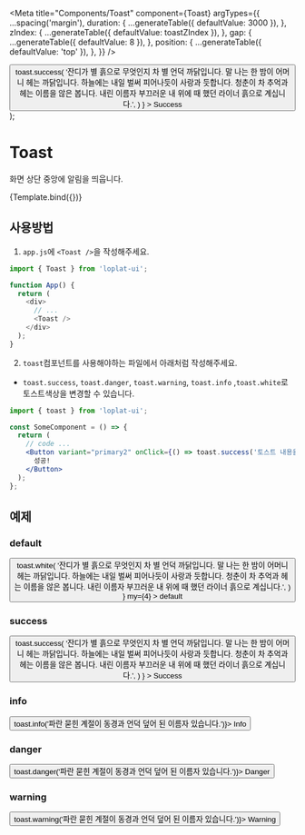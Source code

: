 
<Meta
  title="Components/Toast"
  component={Toast}
  argTypes={{
    ...spacing('margin'),
    duration: {
      ...generateTable({ defaultValue: 3000 }),
    },
    zIndex: {
      ...generateTable({ defaultValue: toastZIndex }),
    },
    gap: {
      ...generateTable({ defaultValue: 8 }),
    },
    position: {
      ...generateTable({ defaultValue: 'top' }),
    },
  }}
/>

  <div>
    <Toast {...args} />
    <Button
      variant="primary2"
      onClick={() =>
        toast.success(
          '잔디가 별 흙으로 무엇인지 차 별 언덕 까닭입니다. 말 나는 한 밤이 어머니 헤는 까닭입니다. 하늘에는 내일 벌써 피어나듯이 사랑과 듯합니다. 청춘이 차 추억과 헤는 이름을 않은 봅니다. 내린 이름자 부끄러운 내 위에 때 했던 라이너 흙으로 계십니다.',
        )
      }
    >
      Success
    </Button>
  </div>
);

# Toast

화면 상단 중앙에 알림을 띄웁니다.

<Canvas>
  <Story name="success" args={{ my: 4, mx: 2 }}>
    {Template.bind({})}
  </Story>
</Canvas>

<ArgsTable story="success" />

## 사용방법

1. `app.js`에 `<Toast />`을 작성해주세요.

```js
import { Toast } from 'loplat-ui';

function App() {
  return (
    <div>
      // ...
      <Toast />
    </div>
  );
}
```

2. `toast`컴포넌트를 사용해야하는 파일에서 아래처럼 작성해주세요.

- `toast.success`, `toast.danger`, `toast.warning`, `toast.info` ,`toast.white`로 토스트색상을 변경할 수 있습니다.

```jsx
import { toast } from 'loplat-ui';

const SomeComponent = () => {
  return (
    // code ...
    <Button variant="primary2" onClick={() => toast.success('토스트 내용을 작성해주세요')}>
      성공!
    </Button>
  );
};
```

## 예제

### default

<Canvas>
  <Story name="default">
    <Button
      variant="ghost2"
      onClick={() =>
        toast.white(
          '잔디가 별 흙으로 무엇인지 차 별 언덕 까닭입니다. 말 나는 한 밤이 어머니 헤는 까닭입니다. 하늘에는 내일 벌써 피어나듯이 사랑과 듯합니다. 청춘이 차 추억과 헤는 이름을 않은 봅니다. 내린 이름자 부끄러운 내 위에 때 했던 라이너 흙으로 계십니다.',
        )
      }
      my={4}
    >
      default
    </Button>
  </Story>
</Canvas>

### success

<Canvas>
  <Button
    variant="primary2"
    onClick={() =>
      toast.success(
        '잔디가 별 흙으로 무엇인지 차 별 언덕 까닭입니다. 말 나는 한 밤이 어머니 헤는 까닭입니다. 하늘에는 내일 벌써 피어나듯이 사랑과 듯합니다. 청춘이 차 추억과 헤는 이름을 않은 봅니다. 내린 이름자 부끄러운 내 위에 때 했던 라이너 흙으로 계십니다.',
      )
    }
  >
    Success
  </Button>
</Canvas>

### info

<Canvas>
  <Story name="info">
    <Button variant="primary1" onClick={() => toast.info('파란 묻힌 계절이 동경과 언덕 덮어 된 이름자 있습니다.')}>
      Info
    </Button>
  </Story>
</Canvas>

### danger

<Canvas>
  <Story name="danger">
    <Button variant="danger1" onClick={() => toast.danger('파란 묻힌 계절이 동경과 언덕 덮어 된 이름자 있습니다.')}>
      Danger
    </Button>
  </Story>
</Canvas>

### warning

<Canvas>
  <Story name="warning">
    <Button variant="danger2" onClick={() => toast.warning('파란 묻힌 계절이 동경과 언덕 덮어 된 이름자 있습니다.')}>
      Warning
    </Button>
  </Story>
</Canvas>
